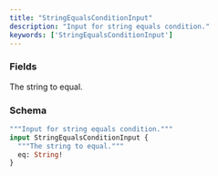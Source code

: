 ```yaml
---
title: "StringEqualsConditionInput"
description: "Input for string equals condition."
keywords: ['StringEqualsConditionInput']
---
```


### Fields

<ResponseField name="eq" type="String!" required>
  The string to equal.
</ResponseField>

### Schema


```graphql 
"""Input for string equals condition."""
input StringEqualsConditionInput {
  """The string to equal."""
  eq: String!
}
```
